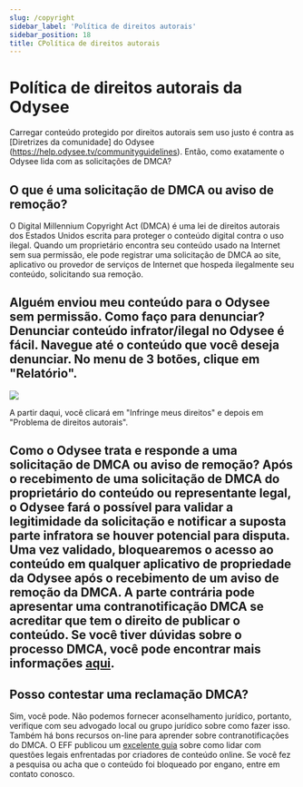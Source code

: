 ---
slug: /copyright
sidebar_label: 'Política de direitos autorais'
sidebar_position: 18
title: CPolítica de direitos autorais
---

# Política de direitos autorais da Odysee

Carregar conteúdo protegido por direitos autorais sem uso justo é contra as [Diretrizes da comunidade] do Odysee (https://help.odysee.tv/communityguidelines). Então, como exatamente o Odysee lida com as solicitações de DMCA?

## O que é uma solicitação de DMCA ou aviso de remoção?
O Digital Millennium Copyright Act (DMCA) é uma lei de direitos autorais dos Estados Unidos escrita para proteger o conteúdo digital contra o uso ilegal. Quando um proprietário encontra seu conteúdo usado na Internet sem sua permissão, ele pode registrar uma solicitação de DMCA ao site, aplicativo ou provedor de serviços de Internet que hospeda ilegalmente seu conteúdo, solicitando sua remoção.

## Alguém enviou meu conteúdo para o Odysee sem permissão. Como faço para denunciar? Denunciar conteúdo infrator/ilegal no Odysee é fácil. Navegue até o conteúdo que você deseja denunciar. No menu de 3 botões, clique em "Relatório".

![](https://i.imgur.com/aohcHVG.png)

A partir daqui, você clicará em "Infringe meus direitos" e depois em "Problema de direitos autorais".

## Como o Odysee trata e responde a uma solicitação de DMCA ou aviso de remoção? Após o recebimento de uma solicitação de DMCA do proprietário do conteúdo ou representante legal, o Odysee fará o possível para validar a legitimidade da solicitação e notificar a suposta parte infratora se houver potencial para disputa. Uma vez validado, bloquearemos o acesso ao conteúdo em qualquer aplicativo de propriedade da Odysee após o recebimento de um aviso de remoção da DMCA. A parte contrária pode apresentar uma contranotificação DMCA se acreditar que tem o direito de publicar o conteúdo. Se você tiver dúvidas sobre o processo DMCA, você pode encontrar mais informações   [aqui](https://www.dmca.com/faq/What-is-a-DMCA-Takedown?_ga=2.159224446.539423696.1634061780-1382771933.1616852399).

## Posso contestar uma reclamação DMCA?
Sim, você pode. Não podemos fornecer aconselhamento jurídico, portanto, verifique com seu advogado local ou grupo jurídico sobre como fazer isso. Também há bons recursos on-line para aprender sobre contranotificações do DMCA. O EFF publicou um [excelente guia](https://www.eff.org/issues/intellectual-property/guide-to-youtube-removals?_ga=2.164141691.539423696.1634061780-1382771933.1616852399) sobre como lidar com questões legais enfrentadas por criadores de conteúdo online. Se você fez a pesquisa ou acha que o conteúdo foi bloqueado por engano, entre em contato conosco.